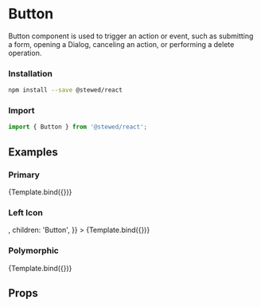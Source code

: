 
<Meta title="Components/Button" component={Button} />

# Button

Button component is used to trigger an action or event, such as submitting a form, opening a Dialog, canceling an action, or performing a delete operation.

### Installation

```bash
npm install --save @stewed/react
```

### Import

```js
import { Button } from '@stewed/react';
```

## Examples


### Primary

<Canvas>
    <Story
        name="Primary"
        args={{
            disabled: false,
            size: 'md',
            skin: 'primary',
            variant: 'filled',
            shape: 'square',
            children: 'Button',
        }}
    >
        {Template.bind({})}
    </Story>
</Canvas>

### Left Icon

<Canvas>
    <Story
        name="Left Icon"
        args={{
            leftIcon: <FiSearch />,
            children: 'Button',
        }}
    >
        {Template.bind({})}
    </Story>
</Canvas>

### Polymorphic

<Canvas>
    <Story
        name="Polymorphic"
        args={{
            as: 'a',
            href: '#',
            children: 'Button',
        }}
    >
        {Template.bind({})}
    </Story>
</Canvas>

## Props

<ArgsTable of={Button} />
